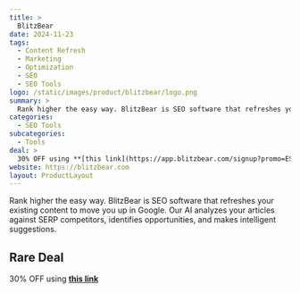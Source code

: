 ```yaml
---
title: >
  BlitzBear
date: 2024-11-23
tags:
  - Content Refresh
  - Marketing
  - Optimization
  - SEO
  - SEO Tools
logo: /static/images/product/blitzbear/logo.png
summary: >
  Rank higher the easy way. BlitzBear is SEO software that refreshes your existing content to move you up in Google. Our AI analyzes your articles against SERP competitors, identifies opportunities, and makes intelligent suggestions.
categories:
  - SEO Tools
subcategories:
  - Tools
deal: >
  30% OFF using **[this link](https://app.blitzbear.com/signup?promo=ESXHzhUN)**
website: https://blitzbear.com
layout: ProductLayout
---
```

Rank higher the easy way. BlitzBear is SEO software that refreshes your existing content to move you up in Google. Our AI analyzes your articles against SERP competitors, identifies opportunities, and makes intelligent suggestions.

## Rare Deal

30% OFF using **[this link](https://app.blitzbear.com/signup?promo=ESXHzhUN)**
